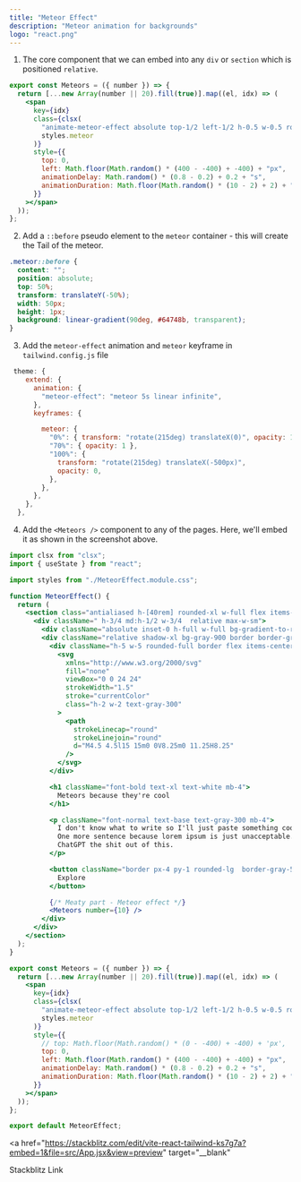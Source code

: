 ```yaml
---
title: "Meteor Effect"
description: "Meteor animation for backgrounds"
logo: "react.png"
---
```


<MeteorEffect />

1. The core component that we can embed into any `div` or `section` which is positioned `relative`.

```jsx:Meteors.jsx
export const Meteors = ({ number }) => {
  return [...new Array(number || 20).fill(true)].map((el, idx) => (
    <span
      key={idx}
      class={clsx(
        "animate-meteor-effect absolute top-1/2 left-1/2 h-0.5 w-0.5 rounded-[9999px] bg-slate-500 shadow-[0_0_0_1px_#ffffff10] rotate-[215deg]",
        styles.meteor
      )}
      style={{
        top: 0,
        left: Math.floor(Math.random() * (400 - -400) + -400) + "px",
        animationDelay: Math.random() * (0.8 - 0.2) + 0.2 + "s",
        animationDuration: Math.floor(Math.random() * (10 - 2) + 2) + "s",
      }}
    ></span>
  ));
};
```

2. Add a `::before` pseudo element to the `meteor` container - this will create the Tail of the meteor.

```css:meteors.module.css
.meteor::before {
  content: "";
  position: absolute;
  top: 50%;
  transform: translateY(-50%);
  width: 50px;
  height: 1px;
  background: linear-gradient(90deg, #64748b, transparent);
}

```

3. Add the `meteor-effect` animation and `meteor` keyframe in `tailwind.config.js` file

```js:tailwind.config.js
 theme: {
    extend: {
      animation: {
        "meteor-effect": "meteor 5s linear infinite",
      },
      keyframes: {

        meteor: {
          "0%": { transform: "rotate(215deg) translateX(0)", opacity: 1 },
          "70%": { opacity: 1 },
          "100%": {
            transform: "rotate(215deg) translateX(-500px)",
            opacity: 0,
          },
        },
      },
    },
  },
```

4. Add the `<Meteors />` component to any of the pages. Here, we'll embed it as shown in the screenshot above.

```jsx:MeteorEffect.jsx
import clsx from "clsx";
import { useState } from "react";

import styles from "./MeteorEffect.module.css";

function MeteorEffect() {
  return (
    <section class="antialiased h-[40rem] rounded-xl w-full flex items-center justify-center bg-slate-900">
      <div className=" h-3/4 md:h-1/2 w-3/4  relative max-w-sm">
        <div className="absolute inset-0 h-full w-full bg-gradient-to-r from-blue-500 to-teal-500 transform scale-[0.80] bg-red-500 rounded-full blur-3xl" />
        <div className="relative shadow-xl bg-gray-900 border border-gray-800  px-4 py-8 h-full overflow-hidden rounded-2xl flex flex-col justify-end items-start">
          <div className="h-5 w-5 rounded-full border flex items-center justify-center mb-4 border-gray-500">
            <svg
              xmlns="http://www.w3.org/2000/svg"
              fill="none"
              viewBox="0 0 24 24"
              strokeWidth="1.5"
              stroke="currentColor"
              class="h-2 w-2 text-gray-300"
            >
              <path
                strokeLinecap="round"
                strokeLinejoin="round"
                d="M4.5 4.5l15 15m0 0V8.25m0 11.25H8.25"
              />
            </svg>
          </div>

          <h1 className="font-bold text-xl text-white mb-4">
            Meteors because they're cool
          </h1>

          <p className="font-normal text-base text-gray-300 mb-4">
            I don't know what to write so I'll just paste something cool here.
            One more sentence because lorem ipsum is just unacceptable. Won't
            ChatGPT the shit out of this.
          </p>

          <button className="border px-4 py-1 rounded-lg  border-gray-500 text-gray-300">
            Explore
          </button>

          {/* Meaty part - Meteor effect */}
          <Meteors number={10} />
        </div>
      </div>
    </section>
  );
}

export const Meteors = ({ number }) => {
  return [...new Array(number || 20).fill(true)].map((el, idx) => (
    <span
      key={idx}
      class={clsx(
        "animate-meteor-effect absolute top-1/2 left-1/2 h-0.5 w-0.5 rounded-[9999px] bg-slate-500 shadow-[0_0_0_1px_#ffffff10] rotate-[215deg]",
        styles.meteor
      )}
      style={{
        // top: Math.floor(Math.random() * (0 - -400) + -400) + 'px',
        top: 0,
        left: Math.floor(Math.random() * (400 - -400) + -400) + "px",
        animationDelay: Math.random() * (0.8 - 0.2) + 0.2 + "s",
        animationDuration: Math.floor(Math.random() * (10 - 2) + 2) + "s",
      }}
    ></span>
  ));
};

export default MeteorEffect;

```

<a
  href="https://stackblitz.com/edit/vite-react-tailwind-ks7g7a?embed=1&file=src/App.jsx&view=preview"
  target="__blank"
>
  Stackblitz Link
</a>

